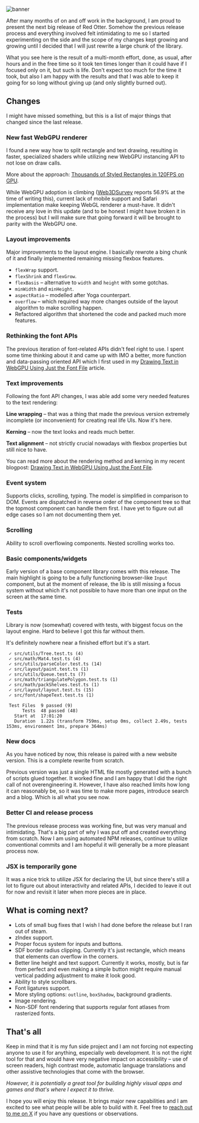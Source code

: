 
<Blogpost title="0.1.0: the Big Reset" date="2023-12-20" author="Tomasz Czajecki" />

![banner](/blog/0.1.0.png)

After many months of on and off work in the background, I am proud to present the next big release of Red Otter. Somehow the previous release process and everything involved felt intimidating to me so I started experimenting on the side and the scope of my changes kept growing and growing until I decided that I will just rewrite a large chunk of the library.

What you see here is the result of a multi-month effort, done, as usual, after hours and in the free time so it took ten times longer than it could have if I focused only on it, but such is life. Don't expect too much for the time it took, but also I am happy with the results and that I was able to keep it going for so long without giving up (and only slightly burned out).

## Changes

I might have missed something, but this is a list of major things that changed since the last release.

### New fast WebGPU renderer

I found a new way how to split rectangle and text drawing, resulting in faster, specialized shaders while utilizing new WebGPU instancing API to not lose on draw calls.

More about the approach: [Thousands of Styled Rectangles in 120FPS on GPU](https://tchayen.com/thousands-styled-rectangles-in-120fps-on-gpu).

While WebGPU adoption is climbing ([Web3DSurvey](https://web3dsurvey.com/webgpu) reports 56.9% at the time of writing this), current lack of mobile support and Safari implementation make keeping WebGL renderer a must-have. It didn't receive any love in this update (and to be honest I might have broken it in the process) but I will make sure that going forward it will be brought to parity with the WebGPU one.

### Layout improvements

Major improvements to the layout engine. I basically rewrote a bing chunk of it and finally implemented remaining missing flexbox features.

- `flexWrap` support.
- `flexShrink` and `flexGrow`.
- `flexBasis` – alternative to `width` and `height` with some gotchas.
- `minWidth` and `minHeight`.
- `aspectRatio` – modelled after Yoga counterpart.
- `overflow` – which required way more changes outside of the layout algorithm to make scrolling happen.
- Refactored algorithm that shortened the code and packed much more features.

### Rethinking the font APIs

The previous iteration of font-related APIs didn't feel right to use. I spent some time thinking about it and came up with IMO a better, more function and data-passing oriented API which I first used in my [Drawing Text in WebGPU Using Just the Font File](https://tchayen.com/drawing-text-in-webgpu-using-just-the-font-file) article.

### Text improvements

Following the font API changes, I was able add some very needed features to the text rendering:

**Line wrapping** – that was a thing that made the previous version extremely incomplete (or inconvenient) for creating real life UIs. Now it's here.

**Kerning** – now the text looks and reads much better.

**Text alignment** – not strictly crucial nowadays with flexbox properties but still nice to have.

You can read more about the rendering method and kerning in my recent blogpost: [Drawing Text in WebGPU Using Just the Font File](https://tchayen.com/drawing-text-in-webgpu-using-just-the-font-file).

### Event system

Supports clicks, scrolling, typing. The model is simplified in comparison to DOM. Events are dispatched in reverse order of the component tree so that the topmost component can handle them first. I have yet to figure out all edge cases so I am not documenting them yet.

### Scrolling

Ability to scroll overflowing components. Nested scrolling works too.

### Basic components/widgets

Early version of a base component library comes with this release. The main highlight is going to be a fully functioning browser-like `Input` component, but at the moment of release, the lib is still missing a focus system without which it's not possible to have more than one input on the screen at the same time.

### Tests

Library is now (somewhat) covered with tests, with biggest focus on the layout engine. Hard to believe I got this far without them.

It's definitely nowhere near a finished effort but it's a start.

```
 ✓ src/utils/Tree.test.ts (4)
 ✓ src/math/Mat4.test.ts (4)
 ✓ src/utils/parseColor.test.ts (14)
 ✓ src/layout/paint.test.ts (1)
 ✓ src/utils/Queue.test.ts (7)
 ✓ src/math/triangulatePolygon.test.ts (1)
 ✓ src/math/packShelves.test.ts (1)
 ✓ src/layout/layout.test.ts (15)
 ✓ src/font/shapeText.test.ts (1)

 Test Files  9 passed (9)
      Tests  48 passed (48)
   Start at  17:01:20
   Duration  1.22s (transform 759ms, setup 0ms, collect 2.49s, tests 153ms, environment 1ms, prepare 364ms)
```

### New docs

As you have noticed by now, this release is paired with a new website version. This is a complete rewrite from scratch.

Previous version was just a single HTML file mostly generated with a bunch of scripts glued together. It worked fine and I am happy that I did the right call of not overengineering it. However, I have also reached limits how long it can reasonably be, so it was time to make more pages, introduce search and a blog. Which is all what you see now.

### Better CI and release process

The previous release process was working fine, but was very manual and intimidating. That's a big part of why I was put off and created everything from scratch. Now I am using automated NPM releases, continue to utilize conventional commits and I am hopeful it will generally be a more pleasant process now.

### JSX is temporarily gone

It was a nice trick to utilize JSX for declaring the UI, but since there's still a lot to figure out about interactivity and related APIs, I decided to leave it out for now and revisit it later when more pieces are in place.

## What is coming next?

- Lots of small bug fixes that I wish I had done before the release but I ran out of steam.
- zIndex support.
- Proper focus system for inputs and buttons.
- SDF border radius clipping. Currently it's just rectangle, which means that elements can overflow in the corners.
- Better line height and text support. Currently it works, mostly, but is far from perfect and even making a simple button might require manual vertical padding adjustment to make it look good.
- Ability to style scrollbars.
- Font ligatures support.
- More styling options: `outline`, `boxShadow`, background gradients.
- Image rendering.
- Non-SDF font rendering that supports regular font atlases from rasterized fonts.

## That's all

Keep in mind that it is my fun side project and I am not forcing not expecting anyone to use it for anything, especially web development. It is not the right tool for that and would have very negative impact on accessibility – use of screen readers, high contrast mode, automatic language translations and other assistive technologies that come with the browser.

_However, it is potentially a great tool for building highly visual apps and games and that's where I expect it to thrive._

I hope you will enjoy this release. It brings major new capabilities and I am excited to see what people will be able to build with it. Feel free to [reach out to me on X](https://x.com/tchayen) if you have any questions or observations.
